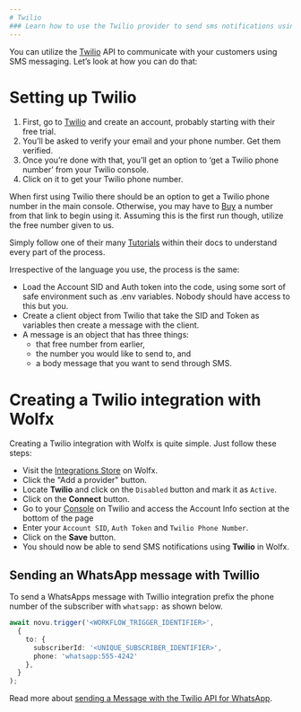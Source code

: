 ```yaml
---
# Twilio
### Learn how to use the Twilio provider to send sms notifications using Wolfx
---
```


You can utilize the [Twilio](https://www.twilio.com/) API to communicate with your customers using SMS messaging. Let’s look at how you can do that:

# Setting up Twilio

1. First, go to [Twilio](https://www.twilio.com/) and create an account, probably starting with their free trial.
2. You’ll be asked to verify your email and your phone number. Get them verified.
3. Once you’re done with that, you’ll get an option to ‘get a Twilio phone number’ from your Twilio console.
4. Click on it to get your Twilio phone number.

When first using Twilio there should be an option to get a Twilio phone number in the main console. Otherwise, you may have to [Buy](https://console.twilio.com/us1/develop/phone-numbers/manage/search?frameUrl=%2Fconsole%2Fphone-numbers%2Fsearch%3Fx-target-region%3Dus1&currentFrameUrl=%2Fconsole%2Fphone-numbers%2Fsearch%3FisoCountry%3DUS%26searchTerm%3D%26searchFilter%3Dleft%26searchType%3Dnumber%26x-target-region%3Dus1%26__override_layout__%3Dembed%26bifrost%3Dtrue) a number from that link to begin using it. Assuming this is the first run though, utilize the free number given to us.

Simply follow one of their many [Tutorials](https://www.twilio.com/docs/usage/requests-to-twilio) within their docs to understand every part of the process.

Irrespective of the language you use, the process is the same:

- Load the Account SID and Auth token into the code, using some sort of safe environment such as .env variables. Nobody should have access to this but you.
- Create a client object from Twilio that take the SID and Token as variables then create a message with the client.
- A message is an object that has three things:
    - that free number from earlier,
    - the number you would like to send to, and
    - a body message that you want to send through SMS.

# Creating a Twilio integration with Wolfx

Creating a Twilio integration with Wolfx is quite simple. Just follow these steps:

- Visit the [Integrations Store](https://web.novu.co/integrations) on Wolfx.
- Click the "Add a provider" button.
- Locate **Twilio** and click on the `Disabled` button and mark it as `Active`.
- Click on the **Connect** button.
- Go to your [Console](https://console.twilio.com/) on Twilio and access the Account Info section at the bottom of the page
- Enter your `Account SID`, `Auth Token` and `Twilio Phone Number`.
- Click on the **Save** button.
- You should now be able to send SMS notifications using **Twilio** in Wolfx.

## Sending an WhatsApp message with Twillio

To send a WhatsApps message with Twillio integration prefix the phone number of the subscriber with `whatsapp:` as shown below.

```ts
await novu.trigger('<WORKFLOW_TRIGGER_IDENTIFIER>',
  {
    to: {
      subscriberId: '<UNIQUE_SUBSCRIBER_IDENTIFIER>',
      phone: 'whatsapp:555-4242'
    },
  }
);
```

Read more about [sending a Message with the Twilio API for WhatsApp](https://www.twilio.com/docs/whatsapp/tutorial).